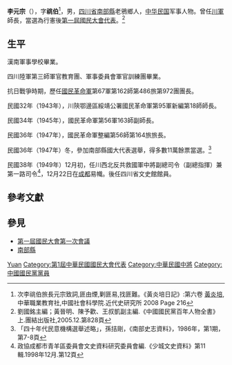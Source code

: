 '''李元宗'''（{{bd|1899年||？年||catIdx=L李}}），字'''祧伯'''<ref>次李祧伯旅長元宗致詞,匪由煙,剿匪易,找匪難。《黃炎培日記》:第六卷 [[黃炎培|黃炎培]],中華職業教育社,中國社會科學院.近代史研究所 2008 Page 216</ref>，男，[[四川省|四川省]][[南部縣|南部縣]]老鴉鄉人，[[中华民国|中华民国]]军事人物。曾任[[川軍|川軍]]師長，當選為行憲後[[第一屆國民大會代表|第一屆國民大會代表]]。<ref>劉國銘主編；黃晉明、陳予歡、王叔凱副主編.《中國國民黨百年人物全書》上.團結出版社,2005.12.第828頁</ref>

== 生平 ==
漢南軍事學校畢業。

四川陸軍第三師軍官教育團、軍事委員會軍官訓練團畢業。

抗日戰爭時期，歷任[[國民革命軍|國民革命軍]]第67軍第162師第486旅第972團團長。

民國32年（1943年），川陝鄂邊區綏靖公署國民革命軍第95軍新編第18師師長。

民國34年（1945年），國民革命軍第56軍163師副師長。

民國36年（1947年），國民革命軍整編第56師第164旅旅長。

民國36年（1947年）冬，參加南部縣國大代表選舉，得多數11萬餘票當選。<ref>「四十年代民意機構選舉述略」，孫拮剛，《南部史志資料》，1986年，第1期，第7-8頁</ref>

民國38年（1949年）12月初，任川西北反共救國軍中將副總司令（副總指揮）兼第一路司令<ref>政協成都市青羊區委員會文史資料研究委員會編.《少城文史資料》第11輯.1998年12月.第12頁</ref>，12月22日在[[成都|成都]]易幟。後任四川省文史館館員。

== 參考文獻 ==
{{reflist}}

== 參見 ==
* [[第一屆國民大會第一次會議|第一屆國民大會第一次會議]]
* [[南部縣|南部縣]]

{{Authority control}}
{{DEFAULTSORT:LI李}}
[[Category:李姓|Yuan]]
[[Category:第1屆中華民國國民大會代表|Category:第1屆中華民國國民大會代表]]
[[Category:中華民國中將|Category:中華民國中將]]
[[Category:中國國民黨黨員|Category:中國國民黨黨員]]